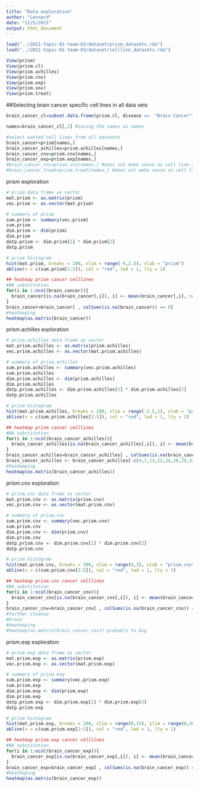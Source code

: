 ```yaml
---
title: "Data exploration"
author: "Lennard"
date: "11/5/2021"
output: html_document
---
```

``` r
load("../2021-topic-01-team-03/dataset/prism_datasets.rda")
load("../2021-topic-01-team-03/dataset/cellline_datasets.rda")
```

```r
View(prism)
View(prism.cl)
View(prism.achilles)
View(prism.cnv)
View(prism.exp)
View(prism.snv)
View(prism.treat)
```


##Selecting brain cancer specific cell lines in all data sets
```r
brain_cancer_cl=subset.data.frame(prism.cl, disease == 	"Brain Cancer") #identify the brain cancer cell lines' names

names=brain_cancer_cl[,1] #saving the names as names

#select wanted cell lines from all datasets
brain_cancer=prism[names,]
brain_cancer_achilles=prism.achilles[names,]
brain_cancer_cnv=prism.cnv[names,]
brain_cancer_exp=prism.exp[names,]
#brain_cancer_snv=prism.snv[names,] #does not make sense no cell line info, other type of filtering required
#brain_cancer_treat=prism.treat[names,] #does not make sense no cell line info, other type of filtering required
```

prism exploration

```r
# prism data frame as vector
mat.prism <- as.matrix(prism)
vec.prism <- as.vector(mat.prism)
```


```r
# summary of prism 
sum.prism <- summary(vec.prism)
sum.prism
dim.prism <- dim(prism)
dim.prism
datp.prism <- dim.prism[1] * dim.prism[2]
datp.prism

# prism histogram
hist(mat.prism, breaks = 200, xlim = range(-9,2.5), xlab = "prism")
abline(v = c(sum.prism[2:5]), col = "red", lwd = 1, lty = 1)

## heatmap prism cancer celllines
#NA substitution
for(i in 1:ncol(brain_cancer)){
  brain_cancer[is.na(brain_cancer[,i]), i] <- mean(brain_cancer[,i], na.rm = TRUE)
}
brain_cancer=brain_cancer[ , colSums(is.na(brain_cancer)) == 0]
#heatmaping
heatmap(as.matrix(brain_cancer))
```


prism.achilles exploration

```r
# prism.achilles data frame as vector
mat.prism.achilles <- as.matrix(prism.achilles)
vec.prism.achilles <- as.vector(mat.prism.achilles)
```

```r
# summary of prism.achilles 
sum.prism.achilles <- summary(vec.prism.achilles)
sum.prism.achilles
dim.prism.achilles <- dim(prism.achilles)
dim.prism.achilles
datp.prism.achilles <- dim.prism.achilles[1] * dim.prism.achilles[2]
datp.prism.achilles

# prism histogram
hist(mat.prism.achilles, breaks = 200, xlim = range(-2.5,1), xlab = "prism.achilles")
abline(v = c(sum.prism.achilles[2:5]), col = "red", lwd = 1, lty = 1)

## heatmap prism cancer celllines
#NA substitution
for(i in 1:ncol(brain_cancer_achilles)){
  brain_cancer_achilles[is.na(brain_cancer_achilles[,i]), i] <- mean(brain_cancer_achilles[,i], na.rm = TRUE)
}
brain_cancer_achilles=brain_cancer_achilles[ , colSums(is.na(brain_cancer_achilles)) == 0]
brain_cancer_achilles <- brain_cancer_achilles[-c(4,7,13,22,24,28,29,33,34),] # remove missing rows
#heatmaping
heatmap(as.matrix(brain_cancer_achilles))
```

prism.cnv exploration

```r
# prism.cnv data frame as vector
mat.prism.cnv <- as.matrix(prism.cnv)
vec.prism.cnv <- as.vector(mat.prism.cnv)
```

```r
# summary of prism.cnv
sum.prism.cnv <- summary(vec.prism.cnv)
sum.prism.cnv
dim.prism.cnv <- dim(prism.cnv)
dim.prism.cnv
datp.prism.cnv <- dim.prism.cnv[1] * dim.prism.cnv[2]
datp.prism.cnv

# prism histogram
hist(mat.prism.cnv, breaks = 200, xlim = range(0,3), xlab = "prism.cnv")
abline(v = c(sum.prism.cnv[2:5]), col = "red", lwd = 1, lty = 1)

## heatmap prism.cnv cancer celllines
#NA substitution
for(i in 1:ncol(brain_cancer_cnv)){
  brain_cancer_cnv[is.na(brain_cancer_cnv[,i]), i] <- mean(brain_cancer_cnv[,i], na.rm = TRUE)
}
brain_cancer_cnv=brain_cancer_cnv[ , colSums(is.na(brain_cancer_cnv)) == 0]
#further cleanup
#brain
#heatmaping
#heatmap(as.matrix(brain_cancer_cnv)) probably to big
```


prism.exp exploration

```r
# prism.exp data frame as vector
mat.prism.exp <- as.matrix(prism.exp)
vec.prism.exp <- as.vector(mat.prism.exp)
```

```r
# summary of prism.exp
sum.prism.exp <- summary(vec.prism.exp)
sum.prism.exp
dim.prism.exp <- dim(prism.exp)
dim.prism.exp
datp.prism.exp <- dim.prism.exp[1] * dim.prism.exp[2]
datp.prism.exp

# prism histogram
hist(mat.prism.exp, breaks = 200, xlim = range(0,15), ylim = range(0,500000), xlab = "prism.exp")
abline(v = c(sum.prism.exp[2:5]), col = "red", lwd = 1, lty = 1)

## heatmap prism.exp cancer celllines
#NA substitution
for(i in 1:ncol(brain_cancer_exp)){
  brain_cancer_exp[is.na(brain_cancer_exp[,i]), i] <- mean(brain_cancer_exp[,i], na.rm = TRUE)
}
brain_cancer_exp=brain_cancer_exp[ , colSums(is.na(brain_cancer_exp)) == 0]
#heatmaping
heatmap(as.matrix(brain_cancer_exp))
```


